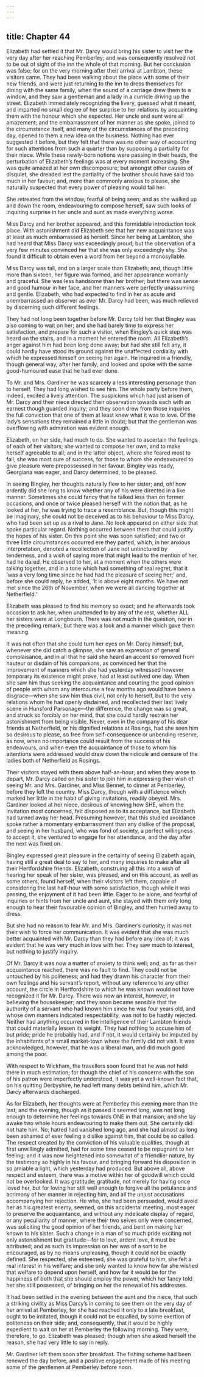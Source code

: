 ```yaml
---
---
---
```

title: Chapter 44
---

Elizabeth had settled it that Mr. Darcy would bring his sister to visit her the very day after her reaching Pemberley; and was consequently resolved not to be out of sight of the inn the whole of that morning. But her conclusion was false; for on the very morning after their arrival at Lambton, these visitors came. They had been walking about the place with some of their new friends, and were just returning to the inn to dress themselves for dining with the same family, when the sound of a carriage drew them to a window, and they saw a gentleman and a lady in a curricle driving up the street. Elizabeth immediately recognizing the livery, guessed what it meant, and imparted no small degree of her surprise to her relations by acquainting them with the honour which she expected. Her uncle and aunt were all amazement; and the embarrassment of her manner as she spoke, joined to the circumstance itself, and many of the circumstances of the preceding day, opened to them a new idea on the business. Nothing had ever suggested it before, but they felt that there was no other way of accounting for such attentions from such a quarter than by supposing a partiality for their niece. While these newly-born notions were passing in their heads, the perturbation of Elizabeth’s feelings was at every moment increasing. She was quite amazed at her own discomposure; but amongst other causes of disquiet, she dreaded lest the partiality of the brother should have said too much in her favour; and, more than commonly anxious to please, she naturally suspected that every power of pleasing would fail her.

She retreated from the window, fearful of being seen; and as she walked up and down the room, endeavouring to compose herself, saw such looks of inquiring surprise in her uncle and aunt as made everything worse.

Miss Darcy and her brother appeared, and this formidable introduction took place. With astonishment did Elizabeth see that her new acquaintance was at least as much embarrassed as herself. Since her being at Lambton, she had heard that Miss Darcy was exceedingly proud; but the observation of a very few minutes convinced her that she was only exceedingly shy. She found it difficult to obtain even a word from her beyond a monosyllable.

Miss Darcy was tall, and on a larger scale than Elizabeth; and, though little more than sixteen, her figure was formed, and her appearance womanly and graceful. She was less handsome than her brother; but there was sense and good humour in her face, and her manners were perfectly unassuming and gentle. Elizabeth, who had expected to find in her as acute and unembarrassed an observer as ever Mr. Darcy had been, was much relieved by discerning such different feelings.

They had not long been together before Mr. Darcy told her that Bingley was also coming to wait on her; and she had barely time to express her satisfaction, and prepare for such a visitor, when Bingley’s quick step was heard on the stairs, and in a moment he entered the room. All Elizabeth’s anger against him had been long done away; but had she still felt any, it could hardly have stood its ground against the unaffected cordiality with which he expressed himself on seeing her again. He inquired in a friendly, though general way, after her family, and looked and spoke with the same good-humoured ease that he had ever done.

To Mr. and Mrs. Gardiner he was scarcely a less interesting personage than to herself. They had long wished to see him. The whole party before them, indeed, excited a lively attention. The suspicions which had just arisen of Mr. Darcy and their niece directed their observation towards each with an earnest though guarded inquiry; and they soon drew from those inquiries the full conviction that one of them at least knew what it was to love. Of the lady’s sensations they remained a little in doubt; but that the gentleman was overflowing with admiration was evident enough.

Elizabeth, on her side, had much to do. She wanted to ascertain the feelings of each of her visitors; she wanted to compose her own, and to make herself agreeable to all; and in the latter object, where she feared most to fail, she was most sure of success, for those to whom she endeavoured to give pleasure were prepossessed in her favour. Bingley was ready, Georgiana was eager, and Darcy determined, to be pleased.

In seeing Bingley, her thoughts naturally flew to her sister; and, oh! how ardently did she long to know whether any of his were directed in a like manner. Sometimes she could fancy that he talked less than on former occasions, and once or twice pleased herself with the notion that, as he looked at her, he was trying to trace a resemblance. But, though this might be imaginary, she could not be deceived as to his behaviour to Miss Darcy, who had been set up as a rival to Jane. No look appeared on either side that spoke particular regard. Nothing occurred between them that could justify the hopes of his sister. On this point she was soon satisfied; and two or three little circumstances occurred ere they parted, which, in her anxious interpretation, denoted a recollection of Jane not untinctured by tenderness, and a wish of saying more that might lead to the mention of her, had he dared. He observed to her, at a moment when the others were talking together, and in a tone which had something of real regret, that it ‘was a very long time since he had had the pleasure of seeing her;’ and, before she could reply, he added, ‘It is above eight months. We have not met since the 26th of November, when we were all dancing together at Netherfield.’

Elizabeth was pleased to find his memory so exact; and he afterwards took occasion to ask her, when unattended to by any of the rest, whether ALL her sisters were at Longbourn. There was not much in the question, nor in the preceding remark; but there was a look and a manner which gave them meaning.

It was not often that she could turn her eyes on Mr. Darcy himself; but, whenever she did catch a glimpse, she saw an expression of general complaisance, and in all that he said she heard an accent so removed from hauteur or disdain of his companions, as convinced her that the improvement of manners which she had yesterday witnessed however temporary its existence might prove, had at least outlived one day. When she saw him thus seeking the acquaintance and courting the good opinion of people with whom any intercourse a few months ago would have been a disgrace—when she saw him thus civil, not only to herself, but to the very relations whom he had openly disdained, and recollected their last lively scene in Hunsford Parsonage—the difference, the change was so great, and struck so forcibly on her mind, that she could hardly restrain her astonishment from being visible. Never, even in the company of his dear friends at Netherfield, or his dignified relations at Rosings, had she seen him so desirous to please, so free from self-consequence or unbending reserve, as now, when no importance could result from the success of his endeavours, and when even the acquaintance of those to whom his attentions were addressed would draw down the ridicule and censure of the ladies both of Netherfield as Rosings.

Their visitors stayed with them above half-an-hour; and when they arose to depart, Mr. Darcy called on his sister to join him in expressing their wish of seeing Mr. and Mrs. Gardiner, and Miss Bennet, to dinner at Pemberley, before they left the country. Miss Darcy, though with a diffidence which marked her little in the habit of giving invitations, readily obeyed. Mrs. Gardiner looked at her niece, desirous of knowing how SHE, whom the invitation most concerned, felt disposed as to its acceptance, but Elizabeth had turned away her head. Presuming however, that this studied avoidance spoke rather a momentary embarrassment than any dislike of the proposal, and seeing in her husband, who was fond of society, a perfect willingness to accept it, she ventured to engage for her attendance, and the day after the next was fixed on.

Bingley expressed great pleasure in the certainty of seeing Elizabeth again, having still a great deal to say to her, and many inquiries to make after all their Hertfordshire friends. Elizabeth, construing all this into a wish of hearing her speak of her sister, was pleased, and on this account, as well as some others, found herself, when their visitors left them, capable of considering the last half-hour with some satisfaction, though while it was passing, the enjoyment of it had been little. Eager to be alone, and fearful of inquiries or hints from her uncle and aunt, she stayed with them only long enough to hear their favourable opinion of Bingley, and then hurried away to dress.

But she had no reason to fear Mr. and Mrs. Gardiner’s curiosity; it was not their wish to force her communication. It was evident that she was much better acquainted with Mr. Darcy than they had before any idea of; it was evident that he was very much in love with her. They saw much to interest, but nothing to justify inquiry.

Of Mr. Darcy it was now a matter of anxiety to think well; and, as far as their acquaintance reached, there was no fault to find. They could not be untouched by his politeness; and had they drawn his character from their own feelings and his servant’s report, without any reference to any other account, the circle in Hertfordshire to which he was known would not have recognized it for Mr. Darcy. There was now an interest, however, in believing the housekeeper; and they soon became sensible that the authority of a servant who had known him since he was four years old, and whose own manners indicated respectability, was not to be hastily rejected. Neither had anything occurred in the intelligence of their Lambton friends that could materially lessen its weight. They had nothing to accuse him of but pride; pride he probably had, and if not, it would certainly be imputed by the inhabitants of a small market-town where the family did not visit. It was acknowledged, however, that he was a liberal man, and did much good among the poor.

With respect to Wickham, the travellers soon found that he was not held there in much estimation; for though the chief of his concerns with the son of his patron were imperfectly understood, it was yet a well-known fact that, on his quitting Derbyshire, he had left many debts behind him, which Mr. Darcy afterwards discharged.

As for Elizabeth, her thoughts were at Pemberley this evening more than the last; and the evening, though as it passed it seemed long, was not long enough to determine her feelings towards ONE in that mansion; and she lay awake two whole hours endeavouring to make them out. She certainly did not hate him. No; hatred had vanished long ago, and she had almost as long been ashamed of ever feeling a dislike against him, that could be so called. The respect created by the conviction of his valuable qualities, though at first unwillingly admitted, had for some time ceased to be repugnant to her feeling; and it was now heightened into somewhat of a friendlier nature, by the testimony so highly in his favour, and bringing forward his disposition in so amiable a light, which yesterday had produced. But above all, above respect and esteem, there was a motive within her of goodwill which could not be overlooked. It was gratitude; gratitude, not merely for having once loved her, but for loving her still well enough to forgive all the petulance and acrimony of her manner in rejecting him, and all the unjust accusations accompanying her rejection. He who, she had been persuaded, would avoid her as his greatest enemy, seemed, on this accidental meeting, most eager to preserve the acquaintance, and without any indelicate display of regard, or any peculiarity of manner, where their two selves only were concerned, was soliciting the good opinion of her friends, and bent on making her known to his sister. Such a change in a man of so much pride exciting not only astonishment but gratitude—for to love, ardent love, it must be attributed; and as such its impression on her was of a sort to be encouraged, as by no means unpleasing, though it could not be exactly defined. She respected, she esteemed, she was grateful to him, she felt a real interest in his welfare; and she only wanted to know how far she wished that welfare to depend upon herself, and how far it would be for the happiness of both that she should employ the power, which her fancy told her she still possessed, of bringing on her the renewal of his addresses.

It had been settled in the evening between the aunt and the niece, that such a striking civility as Miss Darcy’s in coming to see them on the very day of her arrival at Pemberley, for she had reached it only to a late breakfast, ought to be imitated, though it could not be equalled, by some exertion of politeness on their side; and, consequently, that it would be highly expedient to wait on her at Pemberley the following morning. They were, therefore, to go. Elizabeth was pleased; though when she asked herself the reason, she had very little to say in reply.

Mr. Gardiner left them soon after breakfast. The fishing scheme had been renewed the day before, and a positive engagement made of his meeting some of the gentlemen at Pemberley before noon.